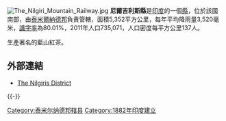 [[Image:The_Nilgiri_Mountain_Railway.jpg|right]]
'''尼爾吉利斯縣'''是[[印度|印度]]的一個[[縣|縣]]，位於該國南部，由[[泰米爾納德邦|泰米爾納德邦]]負責管轄，面積5,352平方公里，每年平均降雨量3,520毫米，[[識字率|識字率]]為80.01%，2011年人口735,071，人口密度每平方公里137人。

生產著名的藍山紅茶。

==外部連結==
* [http://www.nilgiris.tn.gov.in/ The Nilgiris District] {{Wayback|url=http://www.nilgiris.tn.gov.in/ |date=20110927092514 }}
{{-}}

{{Coord|11|24|N|76|42|E|region:IN_type:adm2nd_source:GNS-enwiki|display=title}}

{{泰米尔纳德邦行政区划小作品}}
[[Category:泰米尔纳德邦辖县|Category:泰米尔纳德邦辖县]]
[[Category:1882年印度建立|Category:1882年印度建立]]